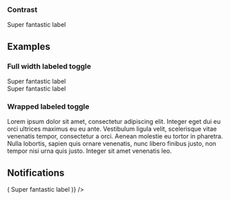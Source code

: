 
<PageTitle src="components/Form/Toggle" title="Toggle" />
<Subtitle />
<Description />
<Primary />
<ArgsTable story={PRIMARY_STORY} />
<Stories />

### Contrast

<Canvas contrast>
  <FormComponentDemo initialValue={true} property="checked" type="toggle">
    <Toggle checked contrast>
      Super fantastic label
    </Toggle>
  </FormComponentDemo>
</Canvas>

## Examples

### Full width labeled toggle

<Canvas>
  <FormComponentDemo initialValue={true} property="checked" style={{ width: 240 }} type="toggle">
    <Toggle full>Super fantastic label</Toggle>
  </FormComponentDemo>
  <br />
  <FormComponentDemo initialValue={true} property="checked" style={{ width: 240 }} type="toggle">
    <Toggle full reverse>
      Super fantastic label
    </Toggle>
  </FormComponentDemo>
</Canvas>

### Wrapped labeled toggle

<Canvas>
  <FormComponentDemo initialValue={true} property="checked" type="toggle">
    <Toggle>
      Lorem ipsum dolor sit amet, consectetur adipiscing elit. Integer eget dui eu orci ultrices maximus eu eu ante.
      Vestibulum ligula velit, scelerisque vitae venenatis tempor, consectetur a orci. Aenean molestie eu tortor in
      pharetra. Nulla lobortis, sapien quis ornare venenatis, nunc libero finibus justo, non tempor nisi urna quis
      justo. Integer sit amet venenatis leo.
    </Toggle>
  </FormComponentDemo>
</Canvas>

## Notifications

<Canvas>
  <Looper
    list={['danger', 'warning', 'success', 'primary', 'neutral']}
    render={level => (
      <Rhythm grouped py={3}>
        <FormComponentDemo initialValue={true} property="checked" type="toggle">
          <NotifiedToggle level={level} notification={`This is an example ${level} notification.`}>
            Super fantastic label
          </NotifiedToggle>
        </FormComponentDemo>
      </Rhythm>
    )}
  />
</Canvas>
